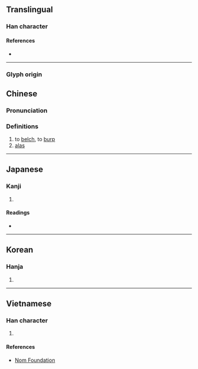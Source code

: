 {{character info/new}}
==Translingual==

===Han character===
{{Han char|rn=30|rad=口|as=13|sn=16|four=60036|canj=RYTP|ids=⿰口意}}

====References====
* {{Han ref|kx=0210.080|dkj=04381|dj=0432.310|hdz=10694.010|uh=566B|ud=22123|bh=BEB3|bd=48819}}

----

===Glyph origin===
{{Han etym}}

==Chinese==
{{zh-forms}}

===Pronunciation===
{{zh-pron
|m=yī
|m-s=
|dg=
|c=aai3,ji1,ngaai3
|c-t=
|g=
|h=pfs=
|j=
|mb=
|md=
|mn=
|mn-t=
|w=
|x=
|mc=y
|oc=y
|cat=v
}}

{{attention|yue|Cantonese pronunciation 'aai3ji1ngaai3' not found in the entry 噫.}}
===Definitions===
{{zh-hanzi}}

# to [[belch]], to [[burp]]
# [[alas]]

----

==Japanese==

===Kanji===
{{ja-kanji|grade=|rs=口13}}

# {{defn|lang=ja|sort=口13}}

====Readings====
* {{ja-readings|on=[[い]] (i), [[あい]] (ai), [[おく]] (oku)|kun=[[あう]] (au), [[おくび]] (okubi)}}

----

==Korean==

===Hanja===
{{ko-hanja|hangeul=[[희]], [[애]]}}

# {{defn|lang=ko|sort=口13}}

----

==Vietnamese==

===Han character===
{{vi-hantu|[[y]]|rs=口13}}

# {{defn|lang=vi|sort=口13}}

====References====
* [http://nomfoundation.org/common/nom_details.php?codepoint=566b Nom Foundation]